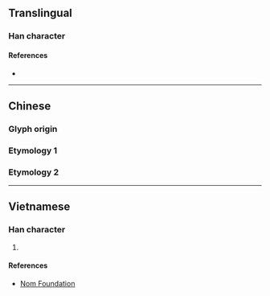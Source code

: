 {{character info/new}}
==Translingual==

===Han character===
{{Han char|rn=64|rad=手|as=10|sn=13|four=|canj=QOIV|ids=⿰扌衾}}

====References====
* {{Han ref|kx=0445.370|dkj=12448|dj=0796.170|hdz=31934.040|uh=6407|ud=25607}}

----

==Chinese==
===Glyph origin===
{{Han etym}}

===Etymology 1===
{{zh-see|撳|v}}

===Etymology 2===
{{zh-see|冚|v}}

----

==Vietnamese==

===Han character===
{{vi-hantu|rs=手10|khấm}}

# {{rfdef|vi|sort=手10}}

====References====
* [http://nomfoundation.org/common/nom_details.php?codepoint=6407 Nom Foundation]